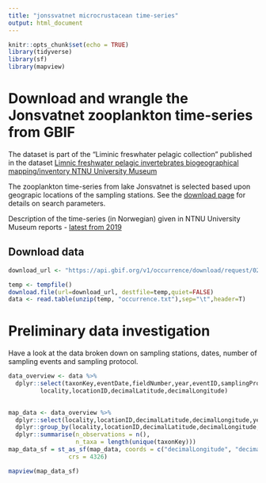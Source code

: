 ```yaml
---
title: "jonssvatnet microcrustacean time-series"
output: html_document
---
```

```r
knitr::opts_chunk$set(echo = TRUE)
library(tidyverse)
library(sf)
library(mapview)
```

# Download and wrangle the Jonsvatnet zooplankton time-series from GBIF

The dataset is part of the "Liminic freswhater pelagic collection" published in the dataset [Limnic freshwater pelagic invertebrates biogeographical mapping/inventory NTNU University Museum](https://www.gbif.org/dataset/edd9b710-f3bb-4c49-9fa5-724cd4ecfc7d)

The zooplankton time-series from lake Jonsvatnet is selected based upon geograpic locations of the sampling stations. See the [download page](https://doi.org/10.15468/dl.m55nyd) for details on search parameters. 

Description of the time-series (in Norwegian) given in NTNU University Museum reports - [latest from 2019](https://www.ntnu.no/documents/10476/1291996359/2020-4+Notat+Jonsvatnet+2019.pdf/01effd35-2707-bf15-d684-1c24535dfb69?t=1601285434082)

## Download data 

```r

download_url <- "https://api.gbif.org/v1/occurrence/download/request/0239745-200613084148143.zip"

temp <- tempfile()
download.file(url=download_url, destfile=temp,quiet=FALSE)
data <- read.table(unzip(temp, "occurrence.txt"),sep="\t",header=T)

```

# Preliminary data investigation 
Have a look at the data broken down on sampling stations, dates, number of sampling events and sampling protocol. 

```r
data_overview <- data %>% 
  dplyr::select(taxonKey,eventDate,fieldNumber,year,eventID,samplingProtocol,
         locality,locationID,decimalLatitude,decimalLongitude)
  

map_data <- data_overview %>%
  dplyr::select(locality,locationID,decimalLatitude,decimalLongitude,year,taxonKey) %>%
  dplyr::group_by(locality,locationID,decimalLatitude,decimalLongitude,year) %>%
  dplyr::summarise(n_observations = n(),
                   n_taxa = length(unique(taxonKey)))
map_data_sf = st_as_sf(map_data, coords = c("decimalLongitude", "decimalLatitude"), 
                 crs = 4326)

mapview(map_data_sf)

```
